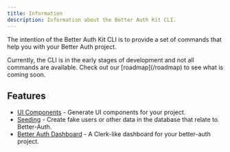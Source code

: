 ```yaml
---
title: Information
description: Information about the Better Auth Kit CLI.
---
```


<GithubButton url="https://github.com/ping-maxwell/better-auth-kit/tree/main/packages/cli" />
<NpmButton url="https://www.npmjs.com/package/@better-auth-kit/cli" />

The intention of the Better Auth Kit CLI is to provide a set of commands that help you with your Better Auth project.

<Callout type="warn">
Currently, the CLI is in the early stages of development and not all commands are available.
Check out our [roadmap](/roadmap) to see what is coming soon.
</Callout>

## Features

- [UI Components](/docs/cli/ui-components) - Generate UI components for your project.
- [Seeding](/docs/cli/seeding) - Create fake users or other data in the database that relate to Better-Auth.
- [Better Auth Dashboard](/docs/cli/dashboard) - A Clerk-like dashboard for your better-auth project.
